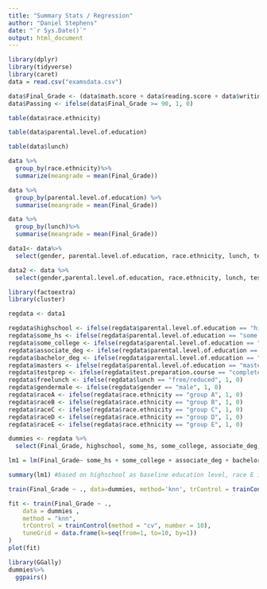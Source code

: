 ```yaml
---
title: "Summary Stats / Regression"
author: "Daniel Stephens"
date: "`r Sys.Date()`"
output: html_document
---
```


```r
library(dplyr)
library(tidyverse)
library(caret)
data = read.csv("examsdata.csv")
```

```r
data$Final_Grade <- (data$math.score + data$reading.score + data$writing.score) / 3
data$Passing <- ifelse(data$Final_Grade >= 90, 1, 0)
```


```r
table(data$race.ethnicity)
```


```r
table(data$parental.level.of.education)
```


```r
table(data$lunch)
```

```r
data %>% 
  group_by(race.ethnicity)%>%
  summarize(meangrade = mean(Final_Grade))
```

```r
data %>%
  group_by(parental.level.of.education) %>%
  summarise(meangrade = mean(Final_Grade))
```

```r
data %>%
  group_by(lunch)%>%
  summarise(meangrade = mean(Final_Grade))

```

```r
data1<- data%>%
  select(gender, parental.level.of.education, race.ethnicity, lunch, test.preparation.course, Final_Grade)

data2 <- data %>%
  select(gender,parental.level.of.education, race.ethnicity, lunch, test.preparation.course, math.score, reading.score, writing.score)
```



```r
library(factoextra)
library(cluster)
```

```r

regdata <- data1

regdata$highschool <- ifelse(regdata$parental.level.of.education == "high school", 1, 0)
regdata$some_hs <- ifelse(regdata$parental.level.of.education == "some high school", 1, 0)
regdata$some_college <- ifelse(regdata$parental.level.of.education == "some college", 1, 0)
regdata$associate_deg <- ifelse(regdata$parental.level.of.education == "associate's degree", 1, 0)
regdata$bachelor_deg <- ifelse(regdata$parental.level.of.education == "bachelor's degree", 1, 0)	
regdata$masters <- ifelse(regdata$parental.level.of.education == "master's degree", 1, 0)
regdata$testprep <- ifelse(regdata$test.preparation.course == "completed", 1, 0)
regdata$freelunch <- ifelse(regdata$lunch == "free/reduced", 1, 0)
regdata$gendermale <- ifelse(regdata$gender == "male", 1, 0)
regdata$raceA <- ifelse(regdata$race.ethnicity == "group A", 1, 0)
regdata$raceB <- ifelse(regdata$race.ethnicity == "group B", 1, 0)
regdata$raceC <- ifelse(regdata$race.ethnicity == "group C", 1, 0)
regdata$raceD <- ifelse(regdata$race.ethnicity == "group D", 1, 0)
regdata$raceE <- ifelse(regdata$race.ethnicity == "group E", 1, 0)
```

```r

dummies <- regdata %>%
  select(Final_Grade, highschool, some_hs, some_college, associate_deg, bachelor_deg, masters, testprep, freelunch, gendermale, raceA, raceB, raceC, raceD, raceE)

lm1 = lm(Final_Grade~ some_hs + some_college + associate_deg + bachelor_deg + masters + testprep + freelunch + gendermale + raceA + raceB + raceC + raceD , data= dummies)

summary(lm1) #based on highschool as baseline education level, race E if all other races == 0
```

```r

train(Final_Grade ~ ., data=dummies, method='knn', trControl = trainControl(method = "cv", number = 10))

```

```r

fit <- train(Final_Grade ~ .,
    data = dummies ,
    method = "knn",
    trControl = trainControl(method = "cv", number = 10),
    tuneGrid = data.frame(k=seq(from=1, to=10, by=1))
)
plot(fit)

```

```r
library(GGally)
dummies%>%
  ggpairs()

```